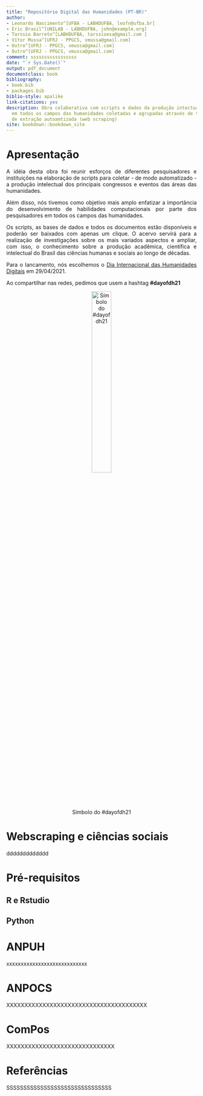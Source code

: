 ```yaml
--- 
title: "Repositório Digital das Humanidades (PT-BR)"
author:
- Leonardo Nascimento^[UFBA - LABHDUFBA, leofn@ufba.br]
- Eric Brasil^[UNILAB - LABHDUFBA, john@example.org]
- Tarssio Barreto^[LABHDUFBA, tarssioesa@gmail.com ]
- Vítor Mussa^[UFRJ - PPGCS, vmussa@gmail.com]
- Outro^[UFRJ - PPGCS, vmussa@gmail.com]
- Outro^[UFRJ - PPGCS, vmussa@gmail.com]
comment: sssssssssssssssss
date: "`r Sys.Date()`"
output: pdf_document
documentclass: book
bibliography:
- book.bib
- packages.bib
biblio-style: apalike
link-citations: yes
description: Obra colaborativa com scripts e dados da produção intectual brasileira
  em todos os campos das humanidades coletadas e agrupadas através de técnicas computacionais
  de extração autoamtizada (web scraping)
site: bookdown::bookdown_site
---
```


# Apresentação

<style>
body {
text-align: justify}
</style>

A idéia desta obra foi reunir esforços de diferentes pesquisadores e instituições na elaboração de scripts para coletar - de modo automatizado - a produção intelectual dos principais congressos e eventos das áreas das humanidades. 

Além disso, nós tivemos como objetivo mais amplo enfatizar a importância do desenvolvimento de habilidades computacionais por parte dos pesquisadores em todos os campos das humanidades.

Os scripts, as bases de dados e todos os documentos estão disponíveis e poderão ser baixados com apenas um clique. O acervo servirá para a realização de investigações sobre os mais variados aspectos e ampliar, com isso, o conhecimento sobre a produção acadêmica, científica e intelectual do Brasil das ciências humanas e sociais ao longo de décadas. 

Para o lancamento, nós escolhemos o [Dia Internacional das Humanidades Digitais](https://dhcenternet.org/initiatives/day-of-dh/2021) em 29/04/2021.

Ao compartilhar nas redes, pedimos que usem a hashtag **#dayofdh21**

<center>

![Símbolo do #dayofdh21](C:/Users/Leonardo/Desktop/redhbr/img/dayofdh.jpg){width=35%}

</center>


# Webscraping e ciências sociais

ddddddddddddd

# Pré-requisitos

## R e Rstudio

## Python

# ANPUH

xxxxxxxxxxxxxxxxxxxxxxxxxxxx

# ANPOCS

XXXXXXXXXXXXXXXXXXXXXXXXXXXXXXXXXXXXXXX

# ComPos

XXXXXXXXXXXXXXXXXXXXXXXXXXXXXX

# Referências

SSSSSSSSSSSSSSSSSSSSSSSSSSSSSSS

